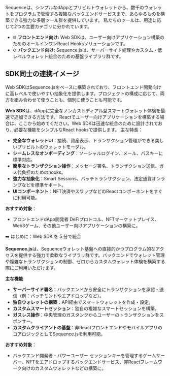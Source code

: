 Sequenceは、シンプルなdAppとプリビルトウォレットから、数千のウォレットをプログラムで管理する複雑なバックエンドサービスまで、あらゆるものを構築できる強力な多層ツール群を提供しています。
私たちのツールは、用途に応じて2つの主要カテゴリに分かれています。
- 🌐 **フロントエンド向け:** Web SDKは、ユーザー向けアプリケーション構築のためのオールインワンReact Hooksソリューションです。
- ⚙️ **バックエンド向け:** Sequence.jsは、サーバーサイド処理やカスタム・低レベルウォレット統合のための基盤ライブラリ群です。

## SDK同士の連携イメージ
Web SDKはSequence.jsをベースに構築されており、フロントエンド開発向けに高レベルで使いやすい抽象化を提供します。プロジェクトの構成に応じて、両方を組み合わせて使うことも、個別に使うことも可能です。

**Web SDK**は、dAppに完全なノンカストディアル型スマートウォレット体験を最速で追加できる方法です。
Reactでユーザー向けアプリケーションを構築する場合は、ここから始めてください。Web SDKは迅速な統合のために設計されており、必要な機能をシンプルなReact hooksで提供します。
主な特長：
- **完全なウォレットUI**：接続、資産表示、トランザクション管理ができる美しいプリビルトのウォレットモーダル。
- **シームレスなオンボーディング**：ソーシャルログイン、メール、パスキーに標準対応。
- **簡単なトランザクション操作**：メッセージ署名、トランザクション送信、ガス代負担のためのhooks。
- **強力な抽象化**：Smart Sessions、バッチトランザクション、法定通貨オンランプなどを標準サポート。
- **UIコンポーネント**：NFT決済やスワップなどのReactコンポーネントをすぐに利用可能。

**おすすめ対象**：
- フロントエンドdApp開発者	DeFiプロトコル、NFTマーケットプレイス、Web3ゲーム、その他ユーザー向けアプリケーションの構築に。

➡️ はじめに：Web SDK を 5 分で統合

**Sequence.js**は、Sequenceウォレット基盤への直接的かつプログラム的なアクセスを提供する強力で柔軟なライブラリ群です。バックエンドでウォレット管理や複雑なトランザクションの制御、ゼロからカスタムウォレット体験を構築する際にご利用いただけます。

**主な機能**
- **サーバーサイド署名**：バックエンドから安全にトランザクションを承認・送信（例：バッチミントやエアドロップなど）。
- **独自ウォレットの構築**：API経由でスマートウォレットを作成・設定。
- **カスタムスマートセッション**：独自の複雑なスマートセッションを構築。
- **ガスレス操作**：中央管理のガスタンクからユーザーのトランザクションをスポンサー。
- **カスタムクライアントの基盤**：非ReactフロントエンドやモバイルアプリのコアロジックとしてSequence.jsを利用可能。

**おすすめ対象**：
- バックエンド開発者・パワーユーザー	セッションキーを管理するゲームサーバー、NFTをエアドロップするバックエンドサービス、非Reactフレームワーク向けのカスタムウォレットなどの構築に。